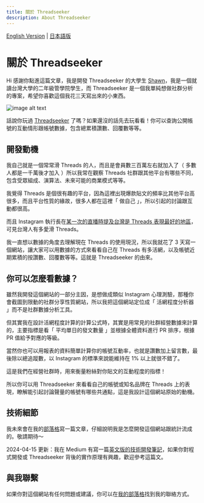 ```yaml
---
title: 關於 Threadseeker
description: About Threadseeker
---
```


[English Version](/docs/en/about) | [日本語版](/docs/ja/about)
# 關於 Threadseeker

Hi 感謝你點進這篇文章，我是開發 Threadseeker 的大學生 [Shawn](https://jcshawn.com)，我是一個就讀台灣大學的二年級管學院學生，而 Threadseeker 是一個我單純想做社群分析的專案，希望你喜歡這個我花三天寫出來的小東西。

![image alt text](/images/docs/about/about.jpg)

話說你玩過 [Threadseeker](https://threadseeker.com) 了嗎？如果還沒的話先去玩看看！你可以查詢公開帳號的互動情形跟帳號數據，包含總累積讚數、回覆數等等。

## 開發動機

我自己就是一個常常滑 Threads 的人，而且是會員數三百萬左右就加入了（ 多數人都是一千萬後才加入 ）所以我常在觀察 Threads 社群跟其他平台有哪些不同，包含受眾組成、演算法、未來可能的商業模式等等。

我覺得 Threads 是個很有趣的平台，因為這裡出現爆款貼文的頻率比其他平台高很多，而且平台性質的緣故，很多人都在這裡「 做自己 」，所以引起的討論跟互動都很高。

而且 Instagram 執行長在[某一次的直播時提及台灣是 Threads 表現最好的地區](https://www.instagram.com/p/C4AwD-hvdp3/?hl=zh-tw)，可見台灣人有多愛滑 Threads。

我一直想以數據的角度去理解現在 Threads 的使用現況，所以我就花了 3 天寫一個網站，讓大家可以用數據的方式來看看自己在 Threads 有多活網，以及帳號近期累積的按讚數、回覆數等等。這就是 Threadseeker 的由來。

## 你可以怎麼看數據？

雖然我開發這個網站的一部分主因，是想做成類似 Instagram 心理測驗，那種你會截圖到限動的社群分享性質網站，所以我把這個網站定位成「 活網程度分析器 」而不是社群數據分析工具。

但其實我在設計活網程度計算的計算公式時，其實是用常見的社群經營數據來計算的，主要指標是看「 平均單日的發文數量 」並根據全體資料進行 PR 排序，根據 PR 值給予對應的等級。

當然你也可以用報表的資料簡單計算你的帳號互動率，也就是讚數加上留言數，最後除以總追蹤數，以 Instagram 的標準來說能維持在 1% 以上就很不錯了。

這是我們在經營社群時，用來衡量粉絲對你貼文的互動程度的指標！

所以你可以用 Threadseeker 來看看自己的帳號或知名品牌在 Threads 上的表現，瞭解能引起討論聲量的帳號有哪些共通點，這是我設計這個網站原始的動機。

## 技術細節

我未來會在我的[部落格](https://jcshawn.com)寫一篇文章，仔細說明我是怎麼開發這個網站跟統計流成的。敬請期待～

2024-04-15 更新：我在 Medium 有寫一篇[英文版的技術開發筆記](https://medium.com/@jcshawn/how-i-built-a-threads-analytics-tool-with-10-000-users-in-3-days-e4ac37416eae)，如果你對程式開發或 Threadseeker 背後的實作原理有興趣，歡迎參考這篇文。

## 與我聯繫

如果你對這個網站有任何問題或建議，你可以在[我的部落格](https://jcshawn.com/about)找到我的聯絡方式。


